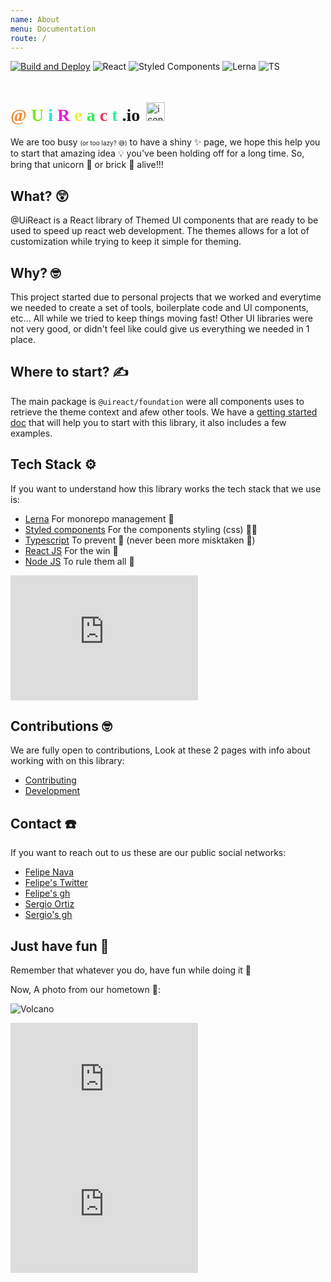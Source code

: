 ```yaml
---
name: About
menu: Documentation
route: /
---
```



[![Build and Deploy](https://github.com/inavac182/uireact/actions/workflows/pipeline.yml/badge.svg)](https://github.com/inavac182/uireact/actions/workflows/pipeline.yml)
![React](https://img.shields.io/badge/React-20232A?style=for-the-badge&logo=react&logoColor=61DAFB)
![Styled Components](https://img.shields.io/badge/styled--components-DB7093?style=for-the-badge&logo=styled-components&logoColor=white)
![Lerna](https://img.shields.io/badge/Lerna-3E3E3E?style=for-the-badge&logo=lerna&logoColor=white)
![TS](https://img.shields.io/badge/TypeScript-007ACC?style=for-the-badge&logo=typescript&logoColor=white)

<div style="display:flex;align-items:baseline;gap:10px;">
  <h1 style="font-family:Sen;display:inline;">
    <span style="color:#F08B31">@</span>
    <span style="color:#7CE91B">U</span>
    <span style="color:#1BE9D9">i</span>
    <span style="color:#E91BE0">R</span>
    <span style="color:#EDF031">e</span>
    <span style="color:#31F051">a</span>
    <span style="color:#F0314E">c</span>
    <span style="color:#31F096">t</span>
    .io
  </h1>
  <img src="/public/sunglasses_cat.gif" alt="icon" width="30px" />
</div>

<UiLineSeparator />

<span style="font-size:14px" data-nosnippet>
  We are too busy <span style="font-size:10px">(or too lazy? 😅)</span> to have a shiny ✨ page, we hope this help you
  to start that amazing idea 💡 you've been holding off for a long time. So, bring that unicorn 🦄 or brick 🧱 alive!!!
</span>
<br />

<UiLineSeparator />

## What? 😲

@UiReact is a React library of Themed UI components that are ready to be used to speed up react web development. The themes allows for a lot of customization while trying to keep it simple for theming.

## Why? 🤓

This project started due to personal projects that we worked and everytime we needed to create a set of tools, boilerplate code and UI components, etc... All while we tried to keep things moving fast! Other UI libraries
were not very good, or didn't feel like could give us everything we needed in 1 place.

## Where to start? ✍️

The main package is `@uireact/foundation` were all components uses to retrieve the theme context and afew other tools.
We have a [getting started doc](./getting-started) that will help you to start with this library, it also includes a few examples.

## Tech Stack ⚙️

If you want to understand how this library works the tech stack that we use is:

- [Lerna](https://lerna.js.org/) <span style="font-size:14px">For monorepo management 🫶</span>
- [Styled components](https://styled-components.com/) <span style="font-size:14px">For the components styling (css) 💅🏿</span>
- [Typescript](https://www.typescriptlang.org/) <span style="font-size:14px">To prevent 🐛 (never been more misktaken 🫠) </span>
- [React JS](https://react.dev/) <span style="font-size:14px">For the win 🥷 </span>
- [Node JS](https://nodejs.org/) <span style="font-size:14px">To rule them all 🦄</span>

<iframe
  src="https://giphy.com/embed/Dh5q0sShxgp13DwrvG"
  width="300"
  height="200"
  frameBorder="0"
  class="giphy-embed"
  allowFullScreen
></iframe>

## Contributions 🤓

We are fully open to contributions, Look at these 2 pages with info about working with on this library:

- [Contributing](https://uireact.io/contributing)
- [Development](https://uireact.io/dev)

## Contact ☎️

If you want to reach out to us these are our public social networks:

- [Felipe Nava](https://www.linkedin.com/in/inavac/)
- [Felipe's Twitter](https://twitter.com/FelipeNava92)
- [Felipe's gh](https://github.com/inavac182/)
- [Sergio Ortiz](https://www.linkedin.com/in/sergio-audel-ortiz-gutierrez-1698b158/)
- [Sergio's gh](https://github.com/saudelog)

## Just have fun 🫶

Remember that whatever you do, have fun while doing it 🤗

Now, A photo from our hometown 🤩:

![Volcano](../public/colima.jpg)

<iframe
  src="https://giphy.com/embed/unxCGmTuBvwo2djRLA"
  width="300"
  height="200"
  frameBorder="0"
  class="giphy-embed"
  allowFullScreen
></iframe>

<iframe
  src="https://giphy.com/embed/vzO0Vc8b2VBLi"
  width="300"
  height="200"
  frameBorder="0"
  class="giphy-embed"
  allowFullScreen
></iframe>
